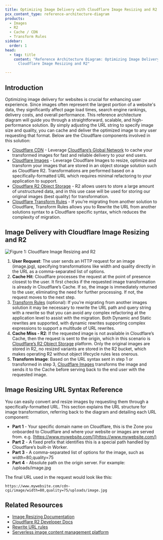 ```yaml
---
title: Optimizing Image Delivery with Cloudflare Image Resizing and R2
pcx_content_type: reference-architecture-diagram
products:
  - Images
  - R2
  - Cache / CDN
  - Transform Rules
sidebar:
  order: 1
head:
  - tag: title
    content: "Reference Architecture Diagram: Optimizing Image Delivery with
      Cloudflare Image Resizing and R2"

---
```


## Introduction

Optimizing image delivery for websites is crucial for enhancing user experience. Since images often represent the largest portion of a website's data, they significantly affect page load times, search engine rankings, delivery costs, and overall performance. This reference architecture diagram will guide you through a straightforward, scalable, and high-performance solution. By simply adjusting the URL string to specify image size and quality, you can cache and deliver the optimized image to any user requesting that format. Below are the Cloudflare components involved in this solution:

* [Cloudflare CDN](https://www.cloudflare.com/en-gb/application-services/products/cdn/) - Leverage [Cloudflare’s Global Network](https://www.cloudflare.com/en-gb/network/) to cache your transformed images for fast and reliable delivery to your end users.
* [Cloudflare Images](https://www.cloudflare.com/en-gb/developer-platform/cloudflare-images/) - Leverage Cloudflare Images to resize, optimize and transform your images that are stored in an object storage solution such as Cloudflare R2. Transformations are performed based on a specifically-formatted URL which requires minimal refactoring to your application to support.
* [Cloudflare R2 Object Storage](https://www.cloudflare.com/en-gb/developer-platform/r2/) - R2 allows users to store a large amount of unstructured data, and in this use case will be used for storing our original images (best quality) for transformation.
* [Cloudflare Transform Rules](/rules/transform/) - If you’re migrating from another solution to Cloudflare, Transform Rules allows you to Rewrite the URL from another solutions syntax to a Cloudflare specific syntax, which reduces the complexity of migration.

## Image Delivery with Cloudflare Image Resizing and R2

![Figure 1: Cloudflare Image Resizing and R2](~/assets/images/reference-architecture/optimizing-image-delivery-with-cloudflare-image-resizing-and-r2-diagrams/optimizing-image-delivery-with-cloudflare-image-resizing-and-r2-diagram.svg "Figure 1: Cloudflare Image Resizing and R2")

1. **User Request**: The user sends an HTTP request for an image (image.jpg), specifying transformations like width and quality directly in the URL as a comma-separated list of options.
2. **Cache Hit**: Cloudflare processes the request at the point of presence closest to the user. It first checks if the requested image transformation is already in Cloudflare’s Cache. If so, the image is immediately returned to the user, eliminating the need for further processing. If not, the request moves to the next step.
3. [Transform Rules](/rules/transform/) (optional): If you’re migrating from another images solution it may be necessary to rewrite the URL path and query string with a rewrite so that you can avoid any complex refactoring at the application level to assist with the migration. Both Dynamic and Static rewrites are supported, with dynamic rewrites supporting complex expressions to support a multitude of URL rewrites.
4. **Cache Miss - R2**: If the requested image is not available in Cloudflare’s Cache, then the request is sent to the origin, which in this scenario is [Cloudflare’s R2 Object Storage](/r2/) platform. Only the original images are stored in R2, no resized variants are stored in the R2 bucket, which makes operating R2 without object lifecycle rules less onerous.
5. **Transform Image**: Based on the URL syntax sent in step 1 or transformed in step 3, [Cloudflare Images](/images/) transforms the image and sends it to the Cache before serving back to the end user with the requested image.

## Image Resizing URL Syntax Reference

You can easily convert and resize images by requesting them through a specifically-formatted URL. This section explains the URL structure for image transformation, referring back to the diagram and detailing each URL component:

* **Part 1** - Your specific domain name on Cloudflare, this is the Zone you onboarded to Cloudflare and where your website or images are served from. e.g. [https://www.mywebsite.com/](https://www.mywebsite.com/)
* **Part 2** - A fixed prefix that identifies this is a special path handled by Cloudflare’s built-in Worker.
* **Part 3** - A comma-separated list of options for the image, such as width=80,quality=75
* **Part 4** - Absolute path on the origin server. For example: /uploads/image.jpg

The final URL used in the request would look like this:

```plain
https://www.mywebsite.com/cdn-cgi/image/width=80,quality=75/uploads/image.jpg
```

## Related Resources

* [Image Resizing Documentation](/images/transform-images/)
* [Cloudflare R2 Developer Docs](/r2/)
* [Rewrite URL rules](/rules/transform/url-rewrite/)
* [Serverless image content management platform](/reference-architecture/diagrams/serverless/serverless-image-content-management/)
